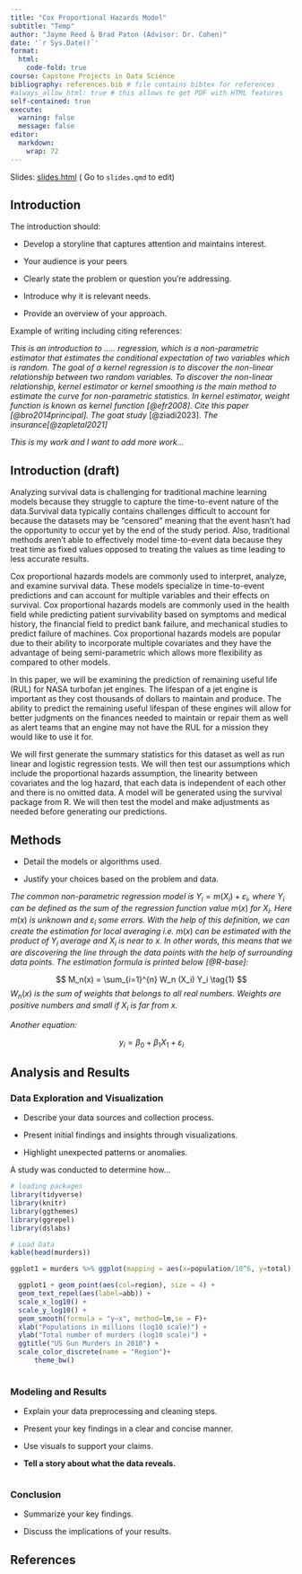 ```yaml
---
title: "Cox Proportional Hazards Model"
subtitle: "Temp"
author: "Jayme Reed & Brad Paton (Advisor: Dr. Cohen)"
date: '`r Sys.Date()`'
format:
  html:
    code-fold: true
course: Capstone Projects in Data Science
bibliography: references.bib # file contains bibtex for references
#always_allow_html: true # this allows to get PDF with HTML features
self-contained: true
execute: 
  warning: false
  message: false
editor: 
  markdown: 
    wrap: 72
---
```


Slides: [slides.html](slides.html){target="_blank"} ( Go to `slides.qmd`
to edit)

## Introduction

The introduction should:

-   Develop a storyline that captures attention and maintains interest.

-   Your audience is your peers

-   Clearly state the problem or question you're addressing.

<!-- -->

-   Introduce why it is relevant needs.

-   Provide an overview of your approach.

Example of writing including citing references:

*This is an introduction to ..... regression, which is a non-parametric
estimator that estimates the conditional expectation of two variables
which is random. The goal of a kernel regression is to discover the
non-linear relationship between two random variables. To discover the
non-linear relationship, kernel estimator or kernel smoothing is the
main method to estimate the curve for non-parametric statistics. In
kernel estimator, weight function is known as kernel function
[@efr2008]. Cite this paper [@bro2014principal]. The goat study*
[@ziadi2023]*. The insurance[@zapletal2021]*

*This is my work and I want to add more work...*


## Introduction (draft)

Analyzing survival data is challenging for traditional machine learning models because they struggle to capture the time-to-event nature of the data.Survival data typically contains challenges difficult to account for because the datasets may be “censored” meaning that the event hasn’t had the opportunity to occur yet by the end of the study period. Also, traditional methods aren’t able to effectively model time-to-event data because they treat time as fixed values opposed to treating the values as time leading to less accurate results.

Cox proportional hazards models are commonly used to interpret, analyze, and examine survival data. These models specialize in time-to-event predictions and can account for multiple variables and their effects on survival. Cox proportional hazards models are commonly used in the health field while predicting patient survivability based on symptoms and medical history, the financial field to predict bank failure, and mechanical studies to predict failure of machines. Cox proportional hazards models are popular due to their ability to incorporate multiple covariates and they have the advantage of being semi-parametric which allows more flexibility as compared to other models.

In this paper, we will be examining the prediction of remaining useful life (RUL)  for NASA turbofan jet engines. The lifespan of a jet engine is important as they cost thousands of dollars to maintain and produce. The ability to predict the remaining useful lifespan of these engines will allow for better judgments on the finances needed to maintain or repair them as well as alert teams that an engine may not have the RUL for a mission they would like to use it for. 

We will first generate the summary statistics for this dataset as well as run linear and logistic regression tests. We will then test our assumptions which include the proportional hazards assumption, the linearity between covariates and the log hazard, that each data is independent of each other and there is no omitted data. A model will be generated using the survival package from R. We will then test the model and make adjustments as needed before generating our predictions.


## Methods

-   Detail the models or algorithms used.

-   Justify your choices based on the problem and data.

*The common non-parametric regression model is*
$Y_i = m(X_i) + \varepsilon_i$*, where* $Y_i$ *can be defined as the sum
of the regression function value* $m(x)$ *for* $X_i$*. Here* $m(x)$ *is
unknown and* $\varepsilon_i$ *some errors. With the help of this
definition, we can create the estimation for local averaging i.e.*
$m(x)$ *can be estimated with the product of* $Y_i$ *average and* $X_i$
*is near to* $x$*. In other words, this means that we are discovering
the line through the data points with the help of surrounding data
points. The estimation formula is printed below [@R-base]:*

$$
M_n(x) = \sum_{i=1}^{n} W_n (X_i) Y_i  \tag{1}
$$$W_n(x)$ *is the sum of weights that belongs to all real numbers.
Weights are positive numbers and small if* $X_i$ *is far from* $x$*.*

*Another equation:*

$$
y_i = \beta_0 + \beta_1 X_1 +\varepsilon_i
$$

## Analysis and Results

### Data Exploration and Visualization

-   Describe your data sources and collection process.

-   Present initial findings and insights through visualizations.

-   Highlight unexpected patterns or anomalies.

A study was conducted to determine how...

```r
# loading packages 
library(tidyverse)
library(knitr)
library(ggthemes)
library(ggrepel)
library(dslabs)
```

```r
# Load Data
kable(head(murders))

ggplot1 = murders %>% ggplot(mapping = aes(x=population/10^6, y=total)) 

  ggplot1 + geom_point(aes(col=region), size = 4) +
  geom_text_repel(aes(label=abb)) +
  scale_x_log10() +
  scale_y_log10() +
  geom_smooth(formula = "y~x", method=lm,se = F)+
  xlab("Populations in millions (log10 scale)") + 
  ylab("Total number of murders (log10 scale)") +
  ggtitle("US Gun Murders in 2010") +
  scale_color_discrete(name = "Region")+
      theme_bw()
  

```

### Modeling and Results

-   Explain your data preprocessing and cleaning steps.

-   Present your key findings in a clear and concise manner.

-   Use visuals to support your claims.

-   **Tell a story about what the data reveals.**

```r

```

### Conclusion

-   Summarize your key findings.

-   Discuss the implications of your results.

## References
